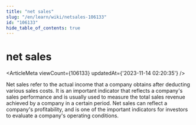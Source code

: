 ```yaml
---
title: "net sales"
slug: "/en/learn/wiki/netsales-106133"
id: "106133"
hide_table_of_contents: true
---
```



<Breadcrumbs current="net sales" />

# net sales

<ArticleMeta viewCount={106133} updatedAt={'2023-11-14 02:20:35'} />
<div className='border-solid border-b border-t-0 my-4 border-[var(--ifm-color-gray-300)]' />

Net sales refer to the actual income that a company obtains after deducting various sales costs. It is an important indicator that reflects a company's sales performance and is usually used to measure the total sales revenue achieved by a company in a certain period. Net sales can reflect a company's profitability, and is one of the important indicators for investors to evaluate a company's operating conditions.
